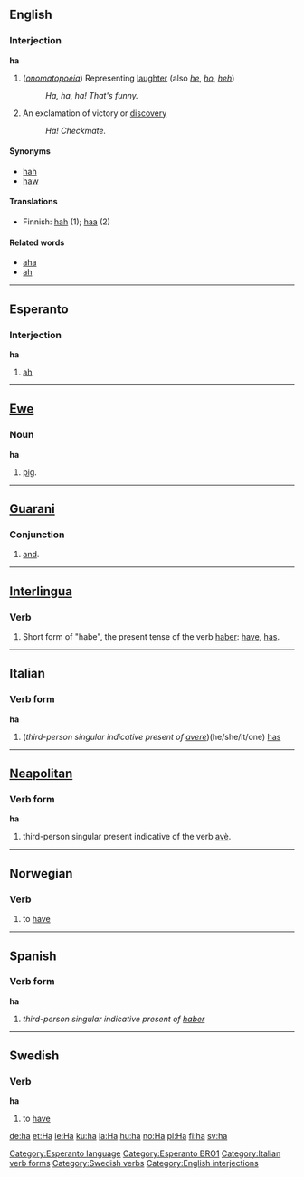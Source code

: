 ==English==
===Interjection===
'''ha'''
# (''[[onomatopoeia]]'') Representing [[laughter]] (also ''[[he]]'', ''[[ho]]'', ''[[heh]]'')
#: ''Ha, ha, ha!  That's funny.''
# An exclamation of victory or [[discovery]]
#: ''Ha! Checkmate.''

==== Synonyms ====
* [[hah]]
* [[haw]]

==== Translations ====
*Finnish: [[hah]] (1); [[haa]] (2)

==== Related words ====
*[[aha]]
*[[ah]]

-----
==Esperanto==
===Interjection===
'''ha'''
# [[ah]]
[[Category:Esperanto language]]
[[Category:Esperanto BRO1]]
----
==[[Ewe]]==
===Noun===
'''ha'''

#[[pig]].
----
==[[Guarani]]==
===Conjunction===
# [[and]].

----
==[[Interlingua]]==
===Verb===
# Short form of "habe", the present tense of the verb [[haber]]: [[have]], [[has]].

----
==Italian==
===Verb form===
'''ha'''

# (''third-person singular indicative present of [[avere]]'')(he/she/it/one) [[has]]
[[Category:Italian verb forms]]
----
==[[Neapolitan]]==
===Verb form===
'''ha'''
# third-person singular present indicative of the verb [[avè]].

----
==Norwegian==
===Verb===
{{no-verb-irreg|'''ha'''|'''[[har]]'''|'''[[hadde]]'''|'''[[hatt]]'''}}
#to [[have]]

----

==Spanish==
===Verb form===
'''ha'''

# ''third-person singular indicative present of [[haber]]''

----
==Swedish==
{{sv-verb|ha|har|hade|haft|ha|havande|&nbsp;}}
===Verb===
'''ha''' 

# to [[have]]

[[Category:Swedish verbs]]
[[Category:English interjections]]

[[de:ha]]
[[et:Ha]]
[[ie:Ha]]
[[ku:ha]]
[[la:Ha]]
[[hu:ha]]
[[no:Ha]]
[[pl:Ha]]
[[fi:ha]]
[[sv:ha]]